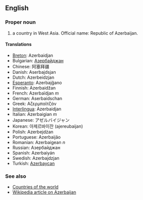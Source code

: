 ==English==

===Proper noun===

# a country in West Asia. Official name: Republic of Azerbaijan.

====Translations====

*[[Breton]]: Azerbaidjan
*Bulgarian: [[Азербайджан]]
*Chinese: 阿塞拜疆
*Danish: Aserbajdsjan
*Dutch: Azerbeidzjan
*[[Esperanto]]: Azerbajĝano
*Finnish: Azerbaidžan
*French: Azerbaïdjan ''m''
*German: Aserbaidschan
*Greek: Αζερμπαϊτζάν
*[[Interlingua]]: Azerbaidjan
*Italian: Azerbaigian ''m''
*Japanese: アゼルバイジャン
*Korean: 아제르바이잔 (ajereubaijan)
*Polish: Azerbejdżan
*Portuguese: Azerbaijão
*Romanian: Azerbaigean ''n''
*Russian: Азербайджан
*Spanish: Azerbaiyán
*Swedish: Azerbajdzjan
*Turkish: [[Azerbaycan]]

===See also===
*[[Countries of the world]]
*[[en:Azerbaijan|Wikipedia article on Azerbaijan]]